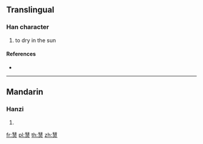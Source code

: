 ==Translingual==

===Han character===
{{Han char|rn=86|rad=火|as=11|sn=15|four=|canj=QJSMF}}

# to dry in the sun

====References====
* {{Han ref|kx=0681.010|dkj=19353|dj=1092.180|hdz=32227.060|uh=71AD|ud=29101}}

----

==Mandarin==

===Hanzi===
{{cmn-hanzi|pin=[[dǎn]] ([[dan3]]), [[wèi]] ([[wei4]])|wg=tan<sup>3</sup>, wei<sup>4</sup>}}

# {{defn|lang=cmn|sort=火11}}

[[fr:熭]]
[[pl:熭]]
[[th:熭]]
[[zh:熭]]